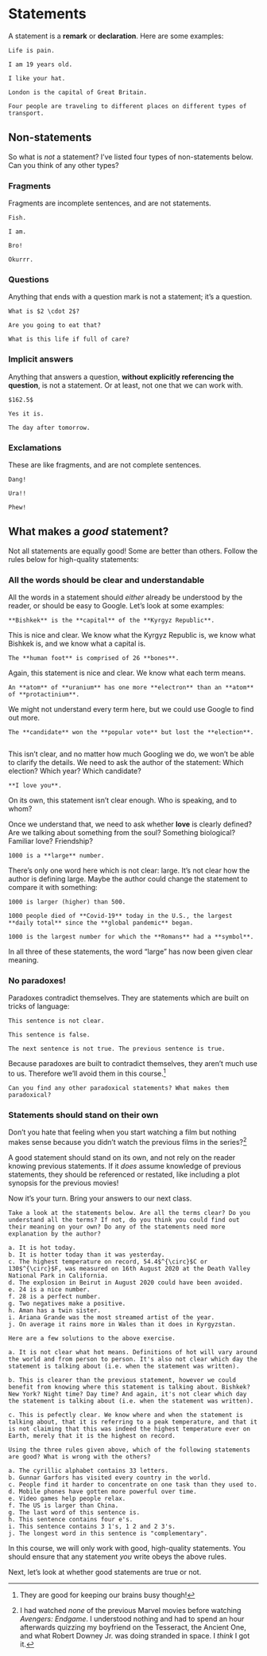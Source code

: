 # Statements

A statement is a **remark** or **declaration**. Here are some examples:

```example
Life is pain.

```

```example
I am 19 years old.

```

```example
I like your hat.

```

```example
London is the capital of Great Britain.

```

```example
Four people are traveling to different places on different types of transport.

```

## Non-statements    

So what is *not* a statement? I've listed four types of non-statements below. Can you think of any other types?

### Fragments

Fragments are incomplete sentences, and are not statements.

```example
Fish.

```

```example
I am.

```

```example
Bro!

```

```example
Okurrr.

```

### Questions

Anything that ends with a question mark is not a statement; it's a question.

```example
What is $2 \cdot 2$?

```

```example
Are you going to eat that?

```

```example
What is this life if full of care?

```

### Implicit answers

Anything that answers a question, **without explicitly referencing the question**, is not a statement. Or at least, not one that we can work with.

```example
$162.5$

```

```example
Yes it is.

```

```example
The day after tomorrow.

```

### Exclamations

These are like fragments, and are not complete sentences.

```example
Dang!

```

```example
Ura!!

```

```example
Phew!

```

## What makes a *good* statement?

Not all statements are equally good! Some are better than others. Follow the rules below for high-quality statements:
    
### All the words should be clear and understandable

All the words in a statement should *either* already be understood by the reader, or should be easy to Google. Let's look at some examples:

```example
**Bishkek** is the **capital** of the **Kyrgyz Republic**.

```

This is nice and clear. We know what the Kyrgyz Republic is, we know what Bishkek is, and we know what a capital is.

```example
The **human foot** is comprised of 26 **bones**.

```

Again, this statement is nice and clear. We know what each term means.
    
```example
An **atom** of **uranium** has one more **electron** than an **atom** of **protactinium**.

```

We might not understand every term here, but we could use Google to find out more.
    
```example
The **candidate** won the **popular vote** but lost the **election**.
    
```

This isn't clear, and no matter how much Googling we do, we won't be able to clarify the details. We need to ask the author of the statement: Which election? Which year? Which candidate?
    
```example
**I love you**.

```

On its own, this statement isn't clear enough. Who is speaking, and to whom?

Once we understand that, we need to ask whether **love** is clearly defined? Are we talking about something from the soul? Something biological? Familiar love? Friendship?
    
```example
1000 is a **large** number.

```

There's only one word here which is not clear: large. It's not clear how the author is defining large. Maybe the author could change the statement to compare it with something:

```example
1000 is larger (higher) than 500.

```

```example
1000 people died of **Covid-19** today in the U.S., the largest **daily total** since the **global pandemic** began.

```
        
```example
1000 is the largest number for which the **Romans** had a **symbol**.

```

In all three of these statements, the word "large" has now  been given clear meaning.

### No paradoxes!

Paradoxes contradict themselves. They are statements which are built on tricks of language:
    
```example
This sentence is not clear.

```

```example
This sentence is false.

```

```example
The next sentence is not true. The previous sentence is true.

```
            
Because paradoxes are built to contradict themselves, they aren't much use to us. Therefore we'll avoid them in this course.^[They are good for keeping our brains busy though!]

<div class="alert alert-danger" role="alert">
```exercise
Can you find any other paradoxical statements? What makes them paradoxical?

```  
</div>

### Statements should stand on their own

Don't you hate that feeling when you start watching a film but nothing makes sense because you didn't watch the previous films in the series?^[I had watched *none* of the previous Marvel movies before watching *Avengers: Endgame*. I understood nothing and had to spend an hour afterwards quizzing my boyfriend on the Tesseract, the Ancient One, and what Robert Downey Jr. was doing stranded in space. I *think* I got it.]
    
A good statement should stand on its own, and not rely on the reader knowing previous statements. If it *does* assume knowledge of previous statements, they should be referenced or restated, like including a plot synopsis for the previous movies!

Now it's your turn. Bring your answers to our next class. 

<div class="alert alert-info" role="alert">
```exercise
Take a look at the statements below. Are all the terms clear? Do you understand all the terms? If not, do you think you could find out their meaning on your own? Do any of the statements need more explanation by the author?
    
a. It is hot today.
b. It is hotter today than it was yesterday.
c. The highest temperature on record, 54.4$^{\circ}$C or 130$^{\circ}$F, was measured on 16th August 2020 at the Death Valley National Park in California.
d. The explosion in Beirut in August 2020 could have been avoided.
e. 24 is a nice number.
f. 28 is a perfect number.
g. Two negatives make a positive.
h. Aman has a twin sister.
i. Ariana Grande was the most streamed artist of the year.
j. On average it rains more in Wales than it does in Kyrgyzstan.

```
</div>

```solution
Here are a few solutions to the above exercise.

a. It is not clear what hot means. Definitions of hot will vary around the world and from person to person. It's also not clear which day the statement is talking about (i.e. when the statement was written).

b. This is clearer than the previous statement, however we could benefit from knowing where this statement is talking about. Bishkek? New York? Night time? Day time? And again, it's not clear which day the statement is talking about (i.e. when the statement was written).

c. This is pefectly clear. We know where and when the statement is talking about, that it is referring to a peak temperature, and that it is not claiming that this was indeed the highest temperature ever on Earth, merely that it is the highest on record.

```

<div class="alert alert-info" role="alert">
```exercise
Using the three rules given above, which of the following statements are good? What is wrong with the others?
    
a. The cyrillic alphabet contains 33 letters.
b. Gunnar Garfors has visited every country in the world.
c. People find it harder to concentrate on one task than they used to.
d. Mobile phones have gotten more powerful over time.
e. Video games help people relax.
f. The US is larger than China.
g. The last word of this sentence is.
h. This sentence contains four e's.
i. This sentence contains 3 1's, 1 2 and 2 3's.
j. The longest word in this sentence is "complementary".

```
</div>

<!-- <div class="alert alert-success" role="alert"> -->
<!-- <strong> What have we learnt? </strong>  -->

<!-- - We know what *isn't* a statement. -->
<!-- - We know what makes a *bad* statement. -->
<!-- - We know what makes a *good* statement. -->

<!-- </div> -->

In this course, we will only work with good, high-quality statements. You should ensure that any statement *you* write obeys the above rules.
        
Next, let's look at whether good statements are true or not. 
